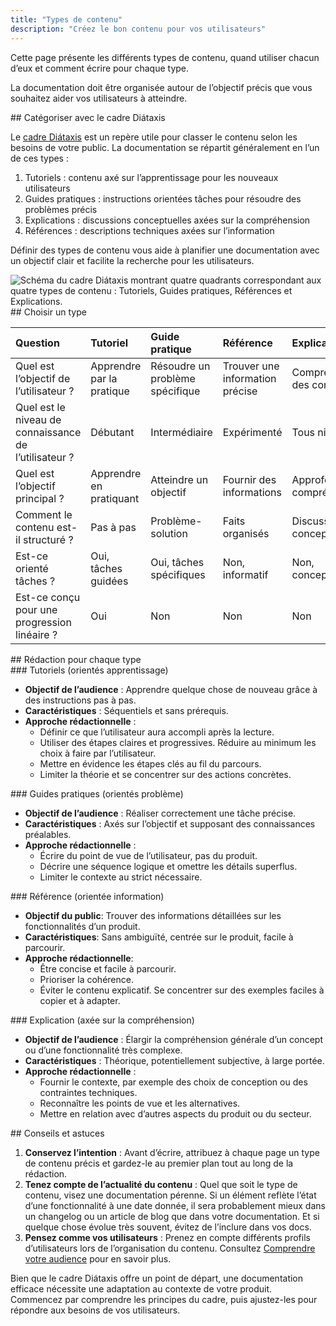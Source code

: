 ```yaml
---
title: "Types de contenu"
description: "Créez le bon contenu pour vos utilisateurs"
---
```


<Tip>
  Cette page présente les différents types de contenu, quand utiliser chacun d’eux et comment écrire pour chaque type.
</Tip>

La documentation doit être organisée autour de l’objectif précis que vous souhaitez aider vos utilisateurs à atteindre.

<div id="categorize-using-the-ditaxis-framework">
  ## Catégoriser avec le cadre Diátaxis
</div>

Le [cadre Diátaxis](https://diataxis.fr) est un repère utile pour classer le contenu selon les besoins de votre public. La documentation se répartit généralement en l’un de ces types :

1. Tutoriels : contenu axé sur l’apprentissage pour les nouveaux utilisateurs
2. Guides pratiques : instructions orientées tâches pour résoudre des problèmes précis
3. Explications : discussions conceptuelles axées sur la compréhension
4. Références : descriptions techniques axées sur l’information

Définir des types de contenu vous aide à planifier une documentation avec un objectif clair et facilite la recherche pour les utilisateurs.

<Frame>
  <img src="/images/guides/best-practices/diataxis.webp" alt="Schéma du cadre Diátaxis montrant quatre quadrants correspondant aux quatre types de contenu : Tutoriels, Guides pratiques, Références et Explications." />
</Frame>

<div id="picking-a-type">
  ## Choisir un type
</div>

| Question                     | Tutoriel             | Guide pratique       | Référence            | Explication          |
|:-----------------------------|:---------------------|:---------------------|:---------------------|:---------------------|
| Quel est l’objectif de l’utilisateur ? | Apprendre par la pratique | Résoudre un problème spécifique | Trouver une information précise | Comprendre des concepts |
| Quel est le niveau de connaissance de l’utilisateur ? | Débutant             | Intermédiaire         | Expérimenté          | Tous niveaux          |
| Quel est l’objectif principal ? | Apprendre en pratiquant | Atteindre un objectif | Fournir des informations | Approfondir la compréhension |
| Comment le contenu est-il structuré ? | Pas à pas              | Problème-solution     | Faits organisés      | Discussions conceptuelles |
| Est-ce orienté tâches ?           | Oui, tâches guidées     | Oui, tâches spécifiques | Non, informatif      | Non, conceptuel      |
| Est-ce conçu pour une progression linéaire ? | Oui | Non | Non | Non |

<div id="writing-for-each-type">
  ## Rédaction pour chaque type
</div>

<div id="tutorials-learning-oriented">
  ### Tutoriels (orientés apprentissage)
</div>

* **Objectif de l’audience** : Apprendre quelque chose de nouveau grâce à des instructions pas à pas.
* **Caractéristiques** : Séquentiels et sans prérequis.
* **Approche rédactionnelle** :
  * Définir ce que l’utilisateur aura accompli après la lecture.
  * Utiliser des étapes claires et progressives. Réduire au minimum les choix à faire par l’utilisateur.
  * Mettre en évidence les étapes clés au fil du parcours.
  * Limiter la théorie et se concentrer sur des actions concrètes.

<div id="how-to-guides-problem-oriented">
  ### Guides pratiques (orientés problème)
</div>

* **Objectif de l’audience** : Réaliser correctement une tâche précise.
* **Caractéristiques** : Axés sur l’objectif et supposant des connaissances préalables.
* **Approche rédactionnelle** :
  * Écrire du point de vue de l’utilisateur, pas du produit.
  * Décrire une séquence logique et omettre les détails superflus.
  * Limiter le contexte au strict nécessaire.

<div id="reference-information-oriented">
  ### Référence (orientée information)
</div>

* **Objectif du public**: Trouver des informations détaillées sur les fonctionnalités d’un produit.
* **Caractéristiques**: Sans ambiguïté, centrée sur le produit, facile à parcourir.
* **Approche rédactionnelle**:
  * Être concise et facile à parcourir.
  * Prioriser la cohérence.
  * Éviter le contenu explicatif. Se concentrer sur des exemples faciles à copier et à adapter.

<div id="explanation-understanding-oriented">
  ### Explication (axée sur la compréhension)
</div>

* **Objectif de l’audience** : Élargir la compréhension générale d’un concept ou d’une fonctionnalité très complexe.
* **Caractéristiques** : Théorique, potentiellement subjective, à large portée.
* **Approche rédactionnelle** :
  * Fournir le contexte, par exemple des choix de conception ou des contraintes techniques.
  * Reconnaître les points de vue et les alternatives.
  * Mettre en relation avec d’autres aspects du produit ou du secteur.

<div id="tips-and-tricks">
  ## Conseils et astuces
</div>

1. **Conservez l’intention** : Avant d’écrire, attribuez à chaque page un type de contenu précis et gardez-le au premier plan tout au long de la rédaction.
2. **Tenez compte de l’actualité du contenu** : Quel que soit le type de contenu, visez une documentation pérenne. Si un élément reflète l’état d’une fonctionnalité à une date donnée, il sera probablement mieux dans un changelog ou un article de blog que dans votre documentation. Et si quelque chose évolue très souvent, évitez de l’inclure dans vos docs.
3. **Pensez comme vos utilisateurs** : Prenez en compte différents profils d’utilisateurs lors de l’organisation du contenu. Consultez [Comprendre votre audience](/fr/guides/understand-your-audience) pour en savoir plus.

Bien que le cadre Diátaxis offre un point de départ, une documentation efficace nécessite une adaptation au contexte de votre produit. Commencez par comprendre les principes du cadre, puis ajustez-les pour répondre aux besoins de vos utilisateurs.
